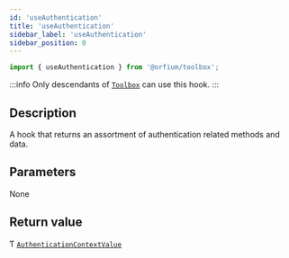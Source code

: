 ```yaml
---
id: 'useAuthentication'
title: 'useAuthentication'
sidebar_label: 'useAuthentication'
sidebar_position: 0
---
```



```ts
import { useAuthentication } from '@orfium/toolbox';
```

:::info
Only descendants of [`Toolbox`](../components/Toolbox) can use this hook.
:::

## Description

A hook that returns an assortment of authentication related methods and data.

## Parameters

None

## Return value

Ƭ [`AuthenticationContextValue`](../types/AuthenticationContextValue)

<Type />

